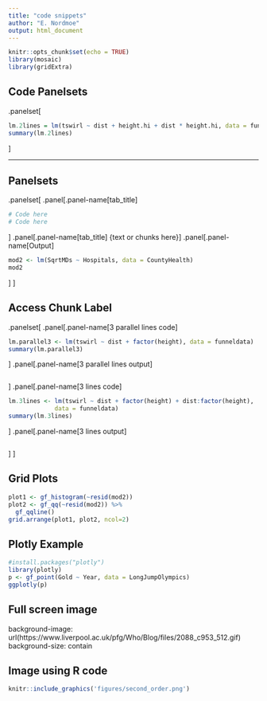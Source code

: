 ```yaml
---
title: "code snippets"
author: "E. Nordmoe"
output: html_document
---
```


```r
knitr::opts_chunk$set(echo = TRUE)
library(mosaic)
library(gridExtra)
```

## Code Panelsets

.panelset[

```r
lm.2lines = lm(tswirl ~ dist + height.hi + dist * height.hi, data = funnel.hilo)
summary(lm.2lines)
```
]

---

## Panelsets

.panelset[
.panel[.panel-name[tab_title]
```r
# Code here
# Code here
```
]
.panel[.panel-name[tab_title]
{text or chunks here}
]
.panel[.panel-name[Output]
```r
mod2 <- lm(SqrtMDs ~ Hospitals, data = CountyHealth)
mod2
```
]
]

## Access Chunk Label

.panelset[
.panel[.panel-name[3 parallel lines code]
```r
lm.parallel3 <- lm(tswirl ~ dist + factor(height), data = funneldata)
summary(lm.parallel3)
```
]
.panel[.panel-name[3 parallel lines output]
```r
```

]
.panel[.panel-name[3 lines code]
```r
lm.3lines <- lm(tswirl ~ dist + factor(height) + dist:factor(height), 
             data = funneldata)
summary(lm.3lines)
```
]
.panel[.panel-name[3 lines output]
```r
```
]
]


## Grid Plots

```r
plot1 <- gf_histogram(~resid(mod2))
plot2 <- gf_qq(~resid(mod2)) %>%
  gf_qqline()
grid.arrange(plot1, plot2, ncol=2)
```

## Plotly Example

```r
#install.packages("plotly")
library(plotly)
p <- gf_point(Gold ~ Year, data = LongJumpOlympics)
ggplotly(p)
```

## Full screen image

background-image: url(https://www.liverpool.ac.uk/pfg/Who/Blog/files/2088_c953_512.gif)
background-size: contain


## Image using R code

```r
knitr::include_graphics('figures/second_order.png')
```